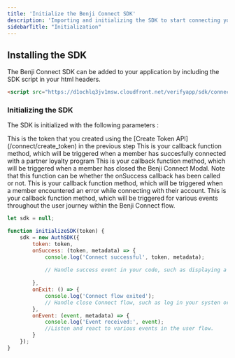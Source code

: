 ```yaml
---
title: 'Initialize the Benji Connect SDK'
description: 'Importing and initializing the SDK to start connecting your users to their loyalty platforms.'
sidebarTitle: "Initialization"
---
```


## Installing the SDK

The Benji Connect SDK can be added to your application by including the SDK script in your html headers.

```html
<script src="https://d1ochlq3jv1msw.cloudfront.net/verifyapp/sdk/connect-sdk.js"></script>
```

### Initializing the SDK 

The SDK is initialized with the following parameters :

<ParamField body="token" type="string" required>
  This is the token that you created using the [Create Token API](/connect/create_token) in the previous step
</ParamField>

<ParamField body="onSuccess" type="callbak function" required>
  This is your callback function method, which will be triggered when a member has succesfully connected with a partner loyalty program
</ParamField>

<ParamField body="onExit" type="callbak function" required>
  This is your callback function method, which will be triggered when a member has closed the Benji Connect Modal. Note that this function can be whether the onSuccess callback has been called or not.
</ParamField>

<ParamField body="onError" type="callbak function" required>
  This is your callback function method, which will be triggered when a member encountered an error while connecting with their account.
</ParamField>

<ParamField body="onEvent" type="callbak function" required>
  This is your callback function method, which will be triggered for various events throughout the user journey within the Benji Connect flow.
</ParamField>


```javascript
let sdk = null;

function initializeSDK(token) {
    sdk = new AuthSDK({
        token: token,
        onSuccess: (token, metadata) => {
            console.log('Connect successful', token, metadata);
                      
            // Handle success event in your code, such as displaying a sucess message on your site and storing the returned token
           
        },
        onExit: () => {
            console.log('Connect flow exited');
            // Handle close Connect flow, such as log in your systen or disokay a message to the user
        },
        onEvent: (event, metadata) => {
            console.log('Event received:', event);
            //Listen and react to various events in the user flow.
        }
    });
}
```
